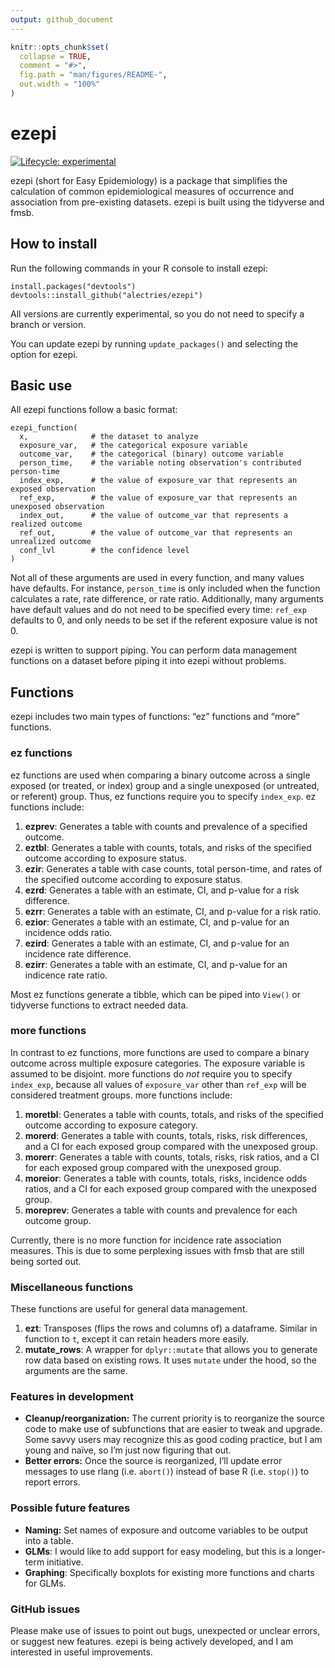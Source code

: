 ```yaml
---
output: github_document
---
```


<!-- README.md is generated from README.Rmd. Please edit that file -->

```r
knitr::opts_chunk$set(
  collapse = TRUE,
  comment = "#>",
  fig.path = "man/figures/README-",
  out.width = "100%"
)
```

# ezepi

<!-- badges: start -->
[![Lifecycle: experimental](https://img.shields.io/badge/lifecycle-experimental-orange.svg)](https://lifecycle.r-lib.org/articles/stages.html#experimental)
<!-- badges: end -->

ezepi (short for Easy Epidemiology) is a package that simplifies the calculation of common epidemiological measures of occurrence and association from pre-existing datasets. ezepi is built using the tidyverse and fmsb.

## How to install

Run the following commands in your R console to install ezepi:

```
install.packages("devtools")
devtools::install_github("alectries/ezepi")
```

All versions are currently experimental, so you do not need to specify a branch or version.

You can update ezepi by running `update_packages()` and selecting the option for ezepi.

## Basic use

All ezepi functions follow a basic format:

```
ezepi_function(
  x,              # the dataset to analyze
  exposure_var,   # the categorical exposure variable
  outcome_var,    # the categorical (binary) outcome variable
  person_time,    # the variable noting observation's contributed person-time
  index_exp,      # the value of exposure_var that represents an exposed observation
  ref_exp,        # the value of exposure_var that represents an unexposed observation
  index_out,      # the value of outcome_var that represents a realized outcome
  ref_out,        # the value of outcome_var that represents an unrealized outcome
  conf_lvl        # the confidence level
)
```

Not all of these arguments are used in every function, and many values have defaults. For instance, `person_time` is only included when the function calculates a rate, rate difference, or rate ratio. Additionally, many arguments have default values and do not need to be specified every time: `ref_exp` defaults to 0, and only needs to be set if the referent exposure value is not 0.

ezepi is written to support piping. You can perform data management functions on a dataset before piping it into ezepi without problems.

## Functions

ezepi includes two main types of functions: "ez" functions and "more" functions.

### ez functions

ez functions are used when comparing a binary outcome across a single exposed (or treated, or index) group and a single unexposed (or untreated, or referent) group. Thus, ez functions require you to specify `index_exp`. ez functions include:

1. **ezprev**: Generates a table with counts and prevalence of a specified outcome.
2. **eztbl**: Generates a table with counts, totals, and risks of the specified outcome according to exposure status.
3. **ezir**: Generates a table with case counts, total person-time, and rates of the specified outcome according to exposure status.
4. **ezrd**: Generates a table with an estimate, CI, and p-value for a risk difference.
5. **ezrr**: Generates a table with an estimate, CI, and p-value for a risk ratio.
6. **ezior**: Generates a table with an estimate, CI, and p-value for an incidence odds ratio.
7. **ezird**: Generates a table with an estimate, CI, and p-value for an incidence rate difference.
8. **ezirr**: Generates a table with an estimate, CI, and p-value for an indicence rate ratio.

Most ez functions generate a tibble, which can be piped into `View()` or tidyverse functions to extract needed data.

### more functions

In contrast to ez functions, more functions are used to compare a binary outcome across multiple exposure categories. The exposure variable is assumed to be disjoint. more functions do *not* require you to specify `index_exp`, because all values of `exposure_var` other than `ref_exp` will be considered treatment groups. more functions include:

1. **moretbl**: Generates a table with counts, totals, and risks of the specified outcome according to exposure category.
2. **morerd**: Generates a table with counts, totals, risks, risk differences, and a CI for each exposed group compared with the unexposed group.
3. **morerr**: Generates a table with counts, totals, risks, risk ratios, and a CI for each exposed group compared with the unexposed group.
4. **moreior**: Generates a table with counts, totals, risks, incidence odds ratios, and a CI for each exposed group compared with the unexposed group.
5. **moreprev**: Generates a table with counts and prevalence for each outcome group.

Currently, there is no more function for incidence rate association measures. This is due to some perplexing issues with fmsb that are still being sorted out.

### Miscellaneous functions

These functions are useful for general data management.

1. **ezt**: Transposes (flips the rows and columns of) a dataframe. Similar in function to `t`, except it can retain headers more easily.
2. **mutate_rows**: A wrapper for `dplyr::mutate` that allows you to generate row data based on existing rows. It uses `mutate` under the hood, so the arguments are the same.

### Features in development

- **Cleanup/reorganization:** The current priority is to reorganize the source code to make use of subfunctions that are easier to tweak and upgrade. Some savvy users may recognize this as good coding practice, but I am young and naïve, so I'm just now figuring that out.
- **Better errors:** Once the source is reorganized, I'll update error messages to use rlang (i.e. `abort()`) instead of base R (i.e. `stop()`) to report errors.

### Possible future features

- **Naming:** Set names of exposure and outcome variables to be output
  into a table.
- **GLMs**: I would like to add support for easy modeling, but this is a longer-term initiative.
- **Graphing**: Specifically boxplots for existing more functions and charts for GLMs.

### GitHub issues

Please make use of issues to point out bugs, unexpected or unclear errors, or suggest new features. ezepi is being actively developed, and I am interested in useful improvements.
